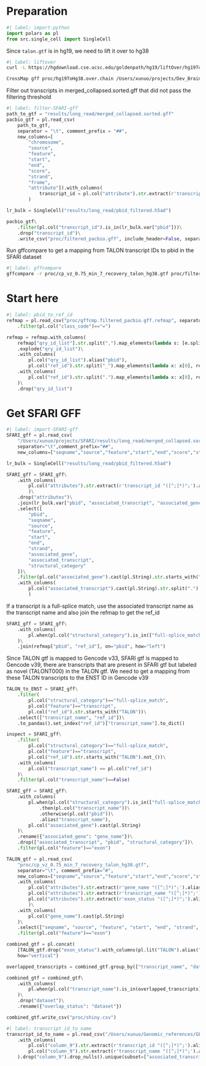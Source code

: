 # Preparation

```python
#| label: import-python
import polars as pl
from src.single_cell import SingleCell
```

Since `talon.gtf` is in hg19, we need to lift it over to hg38

```bash
#| label: liftover
curl -L https://hgdownload.cse.ucsc.edu/goldenpath/hg19/liftOver/hg19ToHg38.over.chain.gz -o hg19ToHg38.over.chain.gz

CrossMap gff proc/hg19ToHg38.over.chain /Users/xunuo/projects/Dev_Brain_IsoSeq/data/cp_vz_0.75_min_7_recovery_talon.gtf proc/cp_vz_0.75_min_7_recovery_talon_hg38.gtf
```

Filter out transcripts in merged_collapsed.sorted.gff that did not pass the filtering threshold

```python
#| label: filter-SFARI-gff
path_to_gtf = "results/long_read/merged_collapsed.sorted.gff"
pacbio_gtf = pl.read_csv(
    path_to_gtf, 
    separator = "\t", comment_prefix = "##",
    new_columns=[
        "chromosome",
        "source",
        "feature",
        "start",
        "end",
        "score",
        "strand",
        "frame",
        "attribute"]).with_columns(
            transcript_id = pl.col("attribute").str.extract(r'transcript_id "([^;]*)";')
        )

lr_bulk = SingleCell("results/long_read/pbid_filtered.h5ad")

pacbio_gtf\
    .filter(pl.col("transcript_id").is_in(lr_bulk.var["pbid"]))\
    .drop("transcript_id")\
    .write_csv("proc/filtered_pacbio.gff", include_header=False, separator="\t", quote_style="never")
```

Run gffcompare to get a mapping from TALON transcript IDs to pbid in the SFARI dataset

```bash
#| label: gffcompare
gffcompare -r proc/cp_vz_0.75_min_7_recovery_talon_hg38.gtf proc/filtered_pacbio.gff -o proc/gffcmp
```

# Start here 

```python
#| label: pbid_to_ref_id
refmap = pl.read_csv("proc/gffcmp.filtered_pacbio.gff.refmap", separator="\t")\
    .filter(pl.col("class_code")=="=")

refmap = refmap.with_columns(
    refmap["qry_id_list"].str.split(",").map_elements(lambda s: [e.split("|")[1] for e in s]).alias("qry_id_list"))\
    .explode("qry_id_list")\
    .with_columns(
        pl.col("qry_id_list").alias("pbid"),
        pl.col("ref_id").str.split("_").map_elements(lambda x: x[0], return_dtype=pl.String))\
    .with_columns(
        pl.col("ref_id").str.split(".").map_elements(lambda x: x[0], return_dtype=pl.String)
    )\
    .drop("qry_id_list")
```

# Get SFARI GFF

```python
#| label: import-SFARI-gff
SFARI_gff = pl.read_csv(
    "/Users/xunuo/projects/SFARI/results/long_read/merged_collapsed.sorted.gff",
    separator="\t",comment_prefix="##",
    new_columns=["seqname","source","feature","start","end","score","strand","frame","attributes"])

lr_bulk = SingleCell("results/long_read/pbid_filtered.h5ad")

SFARI_gff = SFARI_gff\
    .with_columns(
        pl.col("attributes").str.extract(r'transcript_id "([^;]*)";').alias("pbid")
        )\
    .drop("attributes")\
    .join(lr_bulk.var["pbid", "associated_transcript", "associated_gene", "structural_category"], on="pbid", how="inner")\
    .select([
        "pbid",
        "seqname",
        "source",
        "feature",
        "start",
        "end",
        "strand",
        "associated_gene",
        "associated_transcript", 
        "structural_category"
    ])\
    .filter(pl.col("associated_gene").cast(pl.String).str.starts_with("novelGene").not_())\
    .with_columns(
        pl.col("associated_transcript").cast(pl.String).str.split(".").map_elements(lambda x: x[0], return_dtype=pl.String)
        )
```

If a transcript is a full-splice match, use the associated transcript name as the transcript name
and also join the refmap to get the ref_id

```python
SFARI_gff = SFARI_gff\
    .with_columns(
        pl.when(pl.col("structural_category").is_in(["full-splice_match"])).then(pl.col("associated_transcript")).otherwise(pl.col("pbid")).alias("pbid").alias("transcript_name")
    )\
    .join(refmap["pbid", "ref_id"], on="pbid", how="left")
```

Since TALON gtf is mapped to Gencode v33, SFARI gtf is mapped to Gencode v39, there are transcripts that are present in SFARI gtf but labeled as novel (TALONT000) in the TALON gtf. We need to get a mapping from these TALON transcripts to the ENST ID in Gencode v39

```python
TALON_to_ENST = SFARI_gff\
    .filter(
        pl.col("structural_category")=="full-splice_match",
        pl.col("feature")=="transcript",
        pl.col("ref_id").str.starts_with("TALON"))\
    .select(["transcript_name", "ref_id"])\
    .to_pandas().set_index("ref_id")["transcript_name"].to_dict()
```


```python
inspect = SFARI_gff\
    .filter(
        pl.col("structural_category")=="full-splice_match",
        pl.col("feature")=="transcript",
        pl.col("ref_id").str.starts_with("TALON").not_())\
    .with_columns(
        pl.col("transcript_name") == pl.col("ref_id")
    )\
    .filter(pl.col("transcript_name")==False)
```

```python
SFARI_gff = SFARI_gff\
    .with_columns(
        pl.when(pl.col("structural_category").is_in(["full-splice_match"]))\
            .then(pl.col("transcript_name"))\
            .otherwise(pl.col("pbid"))\
            .alias("transcript_name"),
        pl.col("associated_gene").cast(pl.String)
    )\
    .rename({"associated_gene": "gene_name"})\
    .drop(["associated_transcript", "pbid", "structural_category"])\
    .filter(pl.col("feature")=="exon")
```

```python
TALON_gtf = pl.read_csv(
    "proc/cp_vz_0.75_min_7_recovery_talon_hg38.gtf",
    separator="\t", comment_prefix="#",
    new_columns=["seqname","source","feature","start","end","score","strand","frame","attributes"])\
    .with_columns(
        pl.col("attributes").str.extract(r'gene_name "([^;]*)";').alias("gene_name"),
        pl.col("attributes").str.extract(r'transcript_name "([^;]*)";').alias("transcript_name"),
        pl.col("attributes").str.extract(r'exon_status "([^;]*)";').alias("exon_status"),
        )\
    .with_columns(
        pl.col("gene_name").cast(pl.String)
    )\
    .select(["seqname", "source", "feature", "start", "end", "strand", "gene_name", "transcript_name", "exon_status"])\
    .filter(pl.col("feature")=="exon")
```

```python
combined_gtf = pl.concat(
    [TALON_gtf.drop("exon_status").with_columns(pl.lit("TALON").alias("dataset")), SFARI_gff.with_columns(pl.lit("SFARI").alias("dataset"))],
    how="vertical")
```

```python
overlapped_transcripts = combined_gtf.group_by(["transcript_name", "dataset"]).count().group_by("transcript_name").count().filter(pl.col("count") > 1)["transcript_name"].to_numpy()
```

```python
combined_gtf = combined_gtf\
    .with_columns(
        pl.when(pl.col("transcript_name").is_in(overlapped_transcripts)).then(pl.lit("overlapped")).otherwise(pl.col("dataset")).alias("overlap_status")
    )\
    .drop("dataset")\
    .rename({"overlap_status": "dataset"})
```

```python
combined_gtf.write_csv("proc/shiny.csv")
```


```python
#| label: transcript_id_to_name
transcript_id_to_name = pl.read_csv("/Users/xunuo/Genomic_references/GENCODE/gencode.v33.annotation.gtf", separator="\t", comment_prefix="##", columns = 8, has_header=False)\
    .with_columns(
        pl.col("column_9").str.extract(r'transcript_id "([^;]*)";').alias("associated_transcript"),
        pl.col("column_9").str.extract(r'transcript_name "([^;]*)";').alias("transcript_name"),
    ).drop("column_9").drop_nulls().unique(subset=["associated_transcript", "transcript_name"])
```